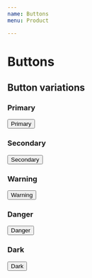 ```yaml
---
name: Buttons
menu: Product

---
```


# Buttons

## Button variations

### Primary
<Playground>
  <button class="btn btn-primary">Primary</button>
</Playground>

### Secondary
<Playground>
  <button class="btn btn-secondary">Secondary</button>
</Playground>

### Warning
<Playground>
  <button class="btn btn-warning">Warning</button>
</Playground>

### Danger
<Playground>
  <button class="btn btn-danger">Danger</button>
</Playground>

### Dark
<Playground>
  <button class="btn btn-dark">Dark</button>
</Playground>
